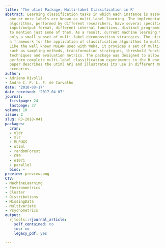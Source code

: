 ```yaml
---
title: 'The utiml Package: Multi-label Classification in R'
abstract: Learning classification tasks in which each instance is associated with
  one or more labels are known as multi-label learning. The implementation of multi-label
  algorithms, performed by different researchers, have several specificities, like
  input/output format, different internal functions, distinct programming language,
  to mention just some of them. As a result, current machine learning tools include
  only a small subset of multi-label decomposition strategies. The utiml package is
  a framework for the application of classification algorithms to multi-label data.
  Like the well known MULAN used with Weka, it provides a set of multi-label procedures
  such as sampling methods, transformation strategies, threshold functions, pre-processing
  techniques and evaluation metrics. The package was designed to allow users to easily
  perform complete multi-label classification experiments in the R environment. This
  paper describes the utiml API and illustrates its use in different multi-label classification
  scenarios.
author:
- Adriano Rivolli
- Andre C. P. L. F. de Carvalho
date: '2018-08-17'
date_received: '2017-04-07'
journal:
  firstpage: 24
  lastpage: 37
volume: 10
issue: 2
slug: RJ-2018-041
packages:
  cran:
  - mldr
  - mlr
  - MLPUGS
  - utiml
  - randomForest
  - C50
  - e1071
  - parallel
  bioc: ~
preview: preview.png
CTV:
- MachineLearning
- Environmetrics
- Cluster
- Distributions
- MissingData
- Multivariate
- Psychometrics
output:
  rjtools::rjournal_article:
    self_contained: no
    toc: no
    legacy_pdf: yes

---
```

